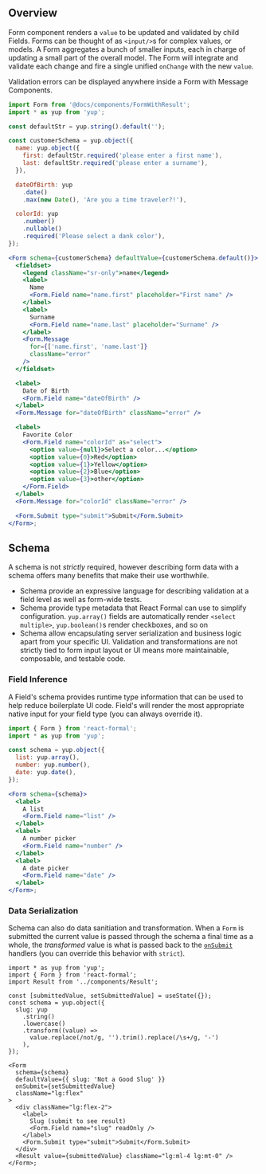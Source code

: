 ## Overview

Form component renders a `value` to be updated and validated by child Fields.
Forms can be thought of as `<input/>`s for complex values, or models. A Form aggregates
a bunch of smaller inputs, each in charge of updating a small part of the overall model.
The Form will integrate and validate each change and fire a single unified `onChange` with the new `value`.

Validation errors can be displayed anywhere inside a Form with Message Components.

```jsx
import Form from '@docs/components/FormWithResult';
import * as yup from 'yup';

const defaultStr = yup.string().default('');

const customerSchema = yup.object({
  name: yup.object({
    first: defaultStr.required('please enter a first name'),
    last: defaultStr.required('please enter a surname'),
  }),

  dateOfBirth: yup
    .date()
    .max(new Date(), 'Are you a time traveler?!'),

  colorId: yup
    .number()
    .nullable()
    .required('Please select a dank color'),
});

<Form schema={customerSchema} defaultValue={customerSchema.default()}>
  <fieldset>
    <legend className="sr-only">name</legend>
    <label>
      Name
      <Form.Field name="name.first" placeholder="First name" />
    </label>
    <label>
      Surname
      <Form.Field name="name.last" placeholder="Surname" />
    </label>
    <Form.Message
      for={['name.first', 'name.last']}
      className="error"
    />
  </fieldset>

  <label>
    Date of Birth
    <Form.Field name="dateOfBirth" />
  </label>
  <Form.Message for="dateOfBirth" className="error" />

  <label>
    Favorite Color
    <Form.Field name="colorId" as="select">
      <option value={null}>Select a color...</option>
      <option value={0}>Red</option>
      <option value={1}>Yellow</option>
      <option value={2}>Blue</option>
      <option value={3}>other</option>
    </Form.Field>
  </label>
  <Form.Message for="colorId" className="error" />

  <Form.Submit type="submit">Submit</Form.Submit>
</Form>;
```

## Schema

A schema is not _strictly_ required, however describing form data with a schema
offers many benefits that make their use worthwhile.

- Schema provide an expressive language for describing validation at a
  field level as well as form-wide tests.
- Schema provide type metadata that React Formal can use to simplify configuration.
  `yup.array()` fields are automatically render `<select multiple>`, `yup.boolean()`s
  render checkboxes, and so on
- Schema allow encapsulating server serialization and business logic apart
  from your specific UI. Validation and transformations are not strictly tied to form input
  layout or UI means more maintainable, composable, and testable code.

### Field Inference

A Field's schema provides runtime type information that can be used to help
reduce boilerplate UI code. Field's will render the most appropriate native input
for your field type (you can always override it).

```jsx
import { Form } from 'react-formal';
import * as yup from 'yup';

const schema = yup.object({
  list: yup.array(),
  number: yup.number(),
  date: yup.date(),
});

<Form schema={schema}>
  <label>
    A list
    <Form.Field name="list" />
  </label>
  <label>
    A number picker
    <Form.Field name="number" />
  </label>
  <label>
    A date picker
    <Form.Field name="date" />
  </label>
</Form>;
```

### Data Serialization

Schema can also do data sanitiation and transformation. When a `Form` is submitted
the current value is passed through
the schema a final time as a whole, the _transformed_ value is what is passed back
to the [`onSubmit`](#onSubmit) handlers (you can override this behavior with `strict`).

```tsx renderAsComponent
import * as yup from 'yup';
import { Form } from 'react-formal';
import Result from '../components/Result';

const [submittedValue, setSubmittedValue] = useState({});
const schema = yup.object({
  slug: yup
    .string()
    .lowercase()
    .transform((value) =>
      value.replace(/not/g, '').trim().replace(/\s+/g, '-')
    ),
});

<Form
  schema={schema}
  defaultValue={{ slug: 'Not a Good Slug' }}
  onSubmit={setSubmittedValue}
  className="lg:flex"
>
  <div className="lg:flex-2">
    <label>
      Slug (submit to see result)
      <Form.Field name="slug" readOnly />
    </label>
    <Form.Submit type="submit">Submit</Form.Submit>
  </div>
  <Result value={submittedValue} className="lg:ml-4 lg:mt-0" />
</Form>;
```
